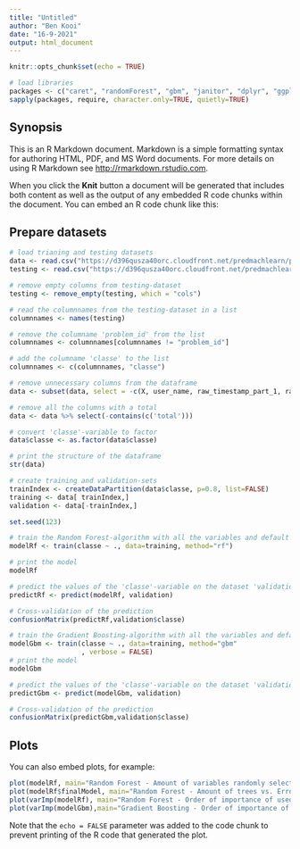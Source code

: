 ```yaml
---
title: "Untitled"
author: "Ben Kooi"
date: "16-9-2021"
output: html_document
---
```


```r
knitr::opts_chunk$set(echo = TRUE)

# load libraries
packages <- c("caret", "randomForest", "gbm", "janitor", "dplyr", "ggplot2")
sapply(packages, require, character.only=TRUE, quietly=TRUE)
```

## Synopsis

This is an R Markdown document. Markdown is a simple formatting syntax for authoring HTML, PDF, and MS Word documents. For more details on using R Markdown see <http://rmarkdown.rstudio.com>.

When you click the **Knit** button a document will be generated that includes both content as well as the output of any embedded R code chunks within the document. You can embed an R code chunk like this:

## Prepare datasets
```r
# load trianing and testing datasets
data <- read.csv("https://d396qusza40orc.cloudfront.net/predmachlearn/pml-training.csv")
testing <- read.csv("https://d396qusza40orc.cloudfront.net/predmachlearn/pml-testing.csv")

# remove empty columns from testing-dataset
testing <- remove_empty(testing, which = "cols")

# read the columnnames from the testing-dataset in a list
columnnames <- names(testing)

# remove the columname 'problem_id' from the list
columnnames <- columnnames[columnnames != "problem_id"]

# add the columname 'classe' to the list
columnnames <- c(columnnames, "classe")

# remove unnecessary columns from the dataframe
data <- subset(data, select = -c(X, user_name, raw_timestamp_part_1, raw_timestamp_part_2, num_window, new_window, cvtd_timestamp) )

# remove all the columns with a total 
data <- data %>% select(-contains(c('total')))

# convert 'classe'-variable to factor
data$classe <- as.factor(data$classe)

# print the structure of the dataframe
str(data)

# create training and validation-sets
trainIndex <- createDataPartition(data$classe, p=0.8, list=FALSE)
training <- data[ trainIndex,]
validation <- data[-trainIndex,]

set.seed(123)

# train the Random Forest-algorithm with all the variables and default tuning-parameters
modelRf <- train(classe ~ ., data=training, method="rf")

# print the model
modelRf

# predict the values of the 'classe'-variable on the dataset 'validation'
predictRf <- predict(modelRf, validation)

# Cross-validation of the prediction
confusionMatrix(predictRf,validation$classe)

# train the Gradient Boosting-algorithm with all the variables and default tuning-parameters
modelGbm <- train(classe ~ ., data=training, method="gbm"
                  , verbose = FALSE)
# print the model
modelGbm

# predict the values of the 'classe'-variable on the dataset 'validation'
predictGbm <- predict(modelGbm, validation)

# Cross-validation of the prediction
confusionMatrix(predictGbm,validation$classe)

```


## Plots

You can also embed plots, for example:

```r
plot(modelRf, main="Random Forest - Amount of variables randomly selected for treebuilding vs. Accuracy")
plot(modelRf$finalModel, main="Random Forest - Amount of trees vs. Error-rate")
plot(varImp(modelRf), main="Random Forest - Order of importance of used variables")
plot(varImp(modelGbm),main="Gradient Boosting - Order of importance of used variables")
```


Note that the `echo = FALSE` parameter was added to the code chunk to prevent printing of the R code that generated the plot.
